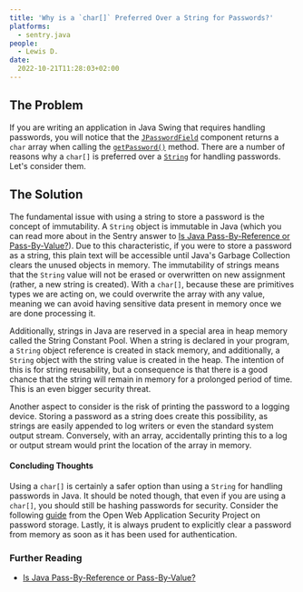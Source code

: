 ```yaml
---
title: 'Why is a `char[]` Preferred Over a String for Passwords?'
platforms: 
  - sentry.java
people: 
  - Lewis D.
date:
  2022-10-21T11:28:03+02:00
---
```


## The Problem

If you are writing an application in Java Swing that requires handling passwords, you will notice that the [`JPasswordField`](https://docs.oracle.com/javase/7/docs/api/javax/swing/JPasswordField.html) component returns a `char` array when calling the [`getPassword()`](https://docs.oracle.com/javase/7/docs/api/javax/swing/JPasswordField.html#getPassword()) method. There are a number of reasons why a `char[]` is preferred over a [`String`](https://docs.oracle.com/javase/7/docs/api/java/lang/String.html) for handling passwords. Let's consider them.


## The Solution

The fundamental issue with using a string to store a password is the concept of immutability. A `String` object is immutable in Java (which you can read more about in the Sentry answer to [Is Java Pass-By-Reference or Pass-By-Value?](https://sentry.io/answers/java-pass-by-reference-or-value/)). Due to this characteristic, if you were to store a password as a string, this plain text will be accessible until Java's Garbage Collection clears the unused objects in memory. The immutability of strings means that the `String` value will not be erased or overwritten on new assignment (rather, a new string is created). With a `char[]`, because these are primitives types we are acting on, we could overwrite the array with any value, meaning we can avoid having sensitive data present in memory once we are done processing it.

Additionally, strings in Java are reserved in a special area in heap memory called the String Constant Pool. When a string is declared in your program, a `String` object reference is created in stack memory, and additionally, a `String` object with the string value is created in the heap. The intention of this is for string reusability, but a consequence is that there is a good chance that the string will remain in memory for a prolonged period of time. This is an even bigger security threat. 

Another aspect to consider is the risk of printing the password to a logging device. Storing a password as a string does create this possibility, as strings are easily appended to log writers or even the standard system output stream. Conversely, with an array, accidentally printing this to a log or output stream would print the location of the array in memory. 

#### Concluding Thoughts

Using a `char[]` is certainly a safer option than using a `String` for handling passwords in Java. It should be noted though, that even if you are using a `char[]`, you should still be hashing passwords for security. Consider the following [guide](https://cheatsheetseries.owasp.org/cheatsheets/Password_Storage_Cheat_Sheet.html) from the Open Web Application Security Project on password storage. Lastly, it is always prudent to explicitly clear a password from memory as soon as it has been used for authentication. 

### Further Reading

- [Is Java Pass-By-Reference or Pass-By-Value?](https://sentry.io/answers/java-pass-by-reference-or-value/)
